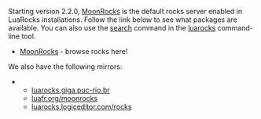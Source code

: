Starting version 2.2.0, [http://rocks.moonscript.org MoonRocks] is the default rocks server enabled in LuaRocks installations. Follow the link below to see what packages are available. You can also use the [[search]] command in the [[luarocks]] command-line tool.

* [http://rocks.moonscript.org MoonRocks] - browse rocks here!

We also have the following mirrors:

** [http://luarocks.giga.puc-rio.br/ luarocks.giga.puc-rio.br]
** [http://luafr.org/moonrocks luafr.org/moonrocks]
** [http://luarocks.logiceditor.com/rocks luarocks.logiceditor.com/rocks]